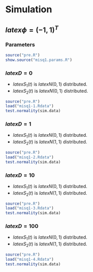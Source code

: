 # Simulation

## $latex \phi = (-1, 1)^T$

### Parameters

```r
source("pre.R")
show.source("misq1.params.R")
```

### $latex D = 0$

- $latex S_1(t)$ is $latex N(0,1)$ distributed.
- $latex S_2(t)$ is $latex N(0,1)$ distributed.

```r
source("pre.R")
load("misq1-1.Rdata")
test.normality(sim.data)
```

### $latex D = 1$

- $latex S_1(t)$ is $latex N(0,1)$ distributed.
- $latex S_2(t)$ is $latex N(1,1)$ distributed.

```r
source("pre.R")
load("misq1-2.Rdata")
test.normality(sim.data)
```


### $latex D = 10$

- $latex S_1(t)$ is $latex N(0,1)$ distributed.
- $latex S_2(t)$ is $latex N(1,1)$ distributed.

```r
source("pre.R")
load("misq1-3.Rdata")
test.normality(sim.data)
```


### $latex D = 100$

- $latex S_1(t)$ is $latex N(0,1)$ distributed.
- $latex S_2(t)$ is $latex N(1,1)$ distributed.

```r
source("pre.R")
load("misq1-4.Rdata")
test.normality(sim.data)
```